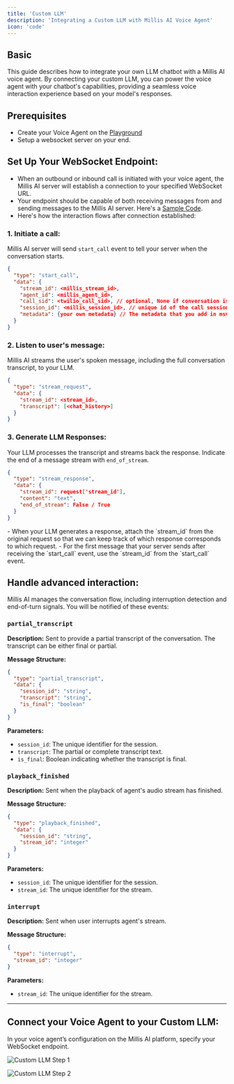 ```yaml
---
title: 'Custom LLM'
description: 'Integrating a Custom LLM with Millis AI Voice Agent'
icon: 'code'
---
```


## Basic

This guide describes how to integrate your own LLM chatbot with a Millis AI voice agent. By connecting your custom LLM, you can power the voice agent with your chatbot's capabilities, providing a seamless voice interaction experience based on your model's responses.

## Prerequisites

- Create your Voice Agent on the [Playground](https://app.millis.ai/agents)
- Setup a websocket server on your end.

## Set Up Your WebSocket Endpoint:

- When an outbound or inbound call is initiated with your voice agent, the Millis AI server will establish a connection to your specified WebSocket URL.
- Your endpoint should be capable of both receiving messages from and sending messages to the Millis AI server. Here's a [Sample Code](/tutorials/setup-custom-llm-websocket).
- Here's how the interaction flows after connection established:

### 1. Initiate a call:

Millis AI server will send `start_call` event to tell your server when the conversation starts.

```json
{
  "type": "start_call",
  "data": {
    "stream_id": <millis_stream_id>,
    "agent_id": <millis_agent_id>,
    "call_sid": <twilio_call_sid>, // optional, None if conversation is not via Twilio phone call
    "session_id": <millis_session_id>, // unique id of the call session
    "metadata": {your own metadata} // The metadata that you add in msClient.start function
  }
}
```

### 2. Listen to user's message:

Millis AI streams the user's spoken message, including the full conversation transcript, to your LLM.

```json
{
  "type": "stream_request",
  "data": {
    "stream_id": <stream_id>,
    "transcript": [<chat_history>]
  }
}
```

### 3. Generate LLM Responses:

Your LLM processes the transcript and streams back the response. Indicate the end of a message stream with `end_of_stream`.

```json
{
  "type": "stream_response",
  "data": {
    "stream_id": request['stream_id'],
    "content": "text",
    "end_of_stream": False / True
  }
}
```

<Tip>
- When your LLM generates a response, attach the `stream_id` from the original request so that we can keep track of which response corresponds to which request.
- For the first message that your server sends after receiving the `start_call` event, use the `stream_id` from the `start_call` event.
</Tip>

## Handle advanced interaction:

Millis AI manages the conversation flow, including interruption detection and end-of-turn signals. You will be notified of these events:

### `partial_transcript`

**Description:** Sent to provide a partial transcript of the conversation. The transcript can be either final or partial.

**Message Structure:**
```json
{
  "type": "partial_transcript",
  "data": {
    "session_id": "string",
    "transcript": "string",
    "is_final": "boolean"
  }
}
```

**Parameters:**
- `session_id`: The unique identifier for the session.
- `transcript`: The partial or complete transcript text.
- `is_final`: Boolean indicating whether the transcript is final.

### `playback_finished`

**Description:** Sent when the playback of agent's audio stream has finished.

**Message Structure:**
```json
{
  "type": "playback_finished",
  "data": {
    "session_id": "string",
    "stream_id": "integer"
  }
}
```

**Parameters:**
- `session_id`: The unique identifier for the session.
- `stream_id`: The unique identifier for the stream.

### `interrupt`

**Description:** Sent when user interrupts agent's stream.

**Message Structure:**
```json
{
  "type": "interrupt",
  "stream_id": "integer"
}
```

**Parameters:**
- `stream_id`: The unique identifier for the stream.

---

## Connect your Voice Agent to your Custom LLM:

In your voice agent’s configuration on the Millis AI platform, specify your WebSocket endpoint.

![Custom LLM Step 1](/images/custom-llm-1.png)

![Custom LLM Step 2](/images/custom-llm-2.png)